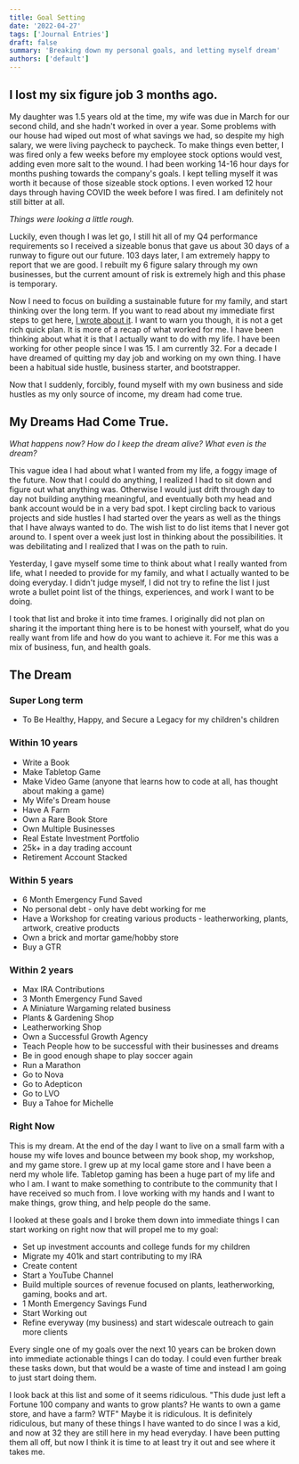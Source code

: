```yaml
---
title: Goal Setting
date: '2022-04-27'
tags: ['Journal Entries']
draft: false
summary: 'Breaking down my personal goals, and letting myself dream'
authors: ['default']
---
```


## I lost my six figure job 3 months ago.

My daughter was 1.5 years old at the time, my wife was due in March for our second
child, and she hadn't worked in over a year. Some problems with our house had wiped out most of what savings we had, so despite my high salary,
we were living paycheck to paycheck. To make things even better, I was fired only a few weeks before my employee stock options would vest, adding even
more salt to the wound. I had been working 14-16 hour days for months pushing towards the company's goals. I kept telling myself it was worth it
because of those sizeable stock options. I even worked 12 hour days through having COVID the week before I was fired. I am definitely not still bitter at all.

_Things were looking a little rough._

Luckily, even though I was let go, I still hit all of my Q4 performance requirements so I received a sizeable bonus that gave us about 30 days of a runway
to figure out our future. 103 days later, I am extremely happy to report that we are good. I rebuilt my 6 figure salary through my own businesses, but
the current amount of risk is extremely high and this phase is temporary.

Now I need to focus on building a sustainable future for my family, and start thinking over the long term. If you want to read about my immediate first steps to get here, [I wrote about it](/blog/i-lost-my-job-what-now). I want to warn you though, it is not a get rich quick
plan. It is more of a recap of what worked for me. I have been thinking about what it is that I actually want to do with my life. I have
been working for other people since I was 15. I am currently 32. For a decade I have dreamed of quitting my day job and working on my own thing. I have
been a habitual side hustle, business starter, and bootstrapper.

Now that I suddenly, forcibly, found myself with my own business and side hustles as my only source of income, my dream had come true.

## My Dreams Had Come True.

_What happens now? How do I keep the dream alive? What even is the dream?_

This vague idea I had about what I wanted from my life, a foggy image of
the future. Now that I could do anything, I realized I had to sit down and figure out what anything was. Otherwise I would just drift through day to day
not building anything meaningful, and eventually both my head and bank account would be in a very bad spot. I kept circling back to various projects and
side hustles I had started over the years as well as the things that I have always wanted to do. The wish list to do list items that I never got around to.
I spent over a week just lost in thinking about the possibilities. It was debilitating and I realized that I was on the path to ruin.

Yesterday, I gave myself some time to think about what I really wanted from life, what I needed to provide for my family, and what I actually wanted to be
doing everyday. I didn't judge myself, I did not try to refine the list I just wrote a bullet point list of the things, experiences, and work I want to be doing.

I took that list and broke it into time frames. I originally did not plan on sharing it the important thing here is to be honest with yourself, what do you
really want from life and how do you want to achieve it. For me this was a mix of business, fun, and health goals.

## The Dream

### Super Long term

- To Be Healthy, Happy, and Secure a Legacy for my children's children

### Within 10 years

- Write a Book
- Make Tabletop Game
- Make Video Game (anyone that learns how to code at all, has thought about making a game)
- My Wife's Dream house
- Have A Farm
- Own a Rare Book Store
- Own Multiple Businesses
- Real Estate Investment Portfolio
- 25k+ in a day trading account
- Retirement Account Stacked

### Within 5 years

- 6 Month Emergency Fund Saved
- No personal debt - only have debt working for me
- Have a Workshop for creating various products - leatherworking, plants, artwork, creative products
- Own a brick and mortar game/hobby store
- Buy a GTR

### Within 2 years

- Max IRA Contributions
- 3 Month Emergency Fund Saved
- A Miniature Wargaming related business
- Plants & Gardening Shop
- Leatherworking Shop
- Own a Successful Growth Agency
- Teach People how to be successful with their businesses and dreams
- Be in good enough shape to play soccer again
- Run a Marathon
- Go to Nova
- Go to Adepticon
- Go to LVO
- Buy a Tahoe for Michelle

### Right Now

This is my dream. At the end of the day I want to live on a small farm with a house my wife loves and bounce between my book shop, my workshop, and my game store.
I grew up at my local game store and I have been a nerd my whole life. Tabletop gaming has been a huge part of my life and who I am. I want to make something to contribute
to the community that I have received so much from. I love working with my hands and I want to make things, grow thing, and help people do the same.

I looked at these goals and I broke them down into immediate things I can start working on right now that will propel me to my goal:

- Set up investment accounts and college funds for my children
- Migrate my 401k and start contributing to my IRA
- Create content
- Start a YouTube Channel
- Build multiple sources of revenue focused on plants, leatherworking, gaming, books and art.
- 1 Month Emergency Savings Fund
- Start Working out
- Refine everyway (my business) and start widescale outreach to gain more clients

Every single one of my goals over the next 10 years can be broken down into immediate actionable things I can do today. I could even further break these
tasks down, but that would be a waste of time and instead I am going to just start doing them.

I look back at this list and some of it seems ridiculous. "This dude just left a Fortune 100 company and wants to grow plants? He wants to own a game store, and have a farm? WTF"
Maybe it is ridiculous. It is definitely ridiculous, but many of these things I have wanted to do since I was a kid, and now at 32 they are still here in my head everyday.
I have been putting them all off, but now I think it is time to at least try it out and see where it takes me.

